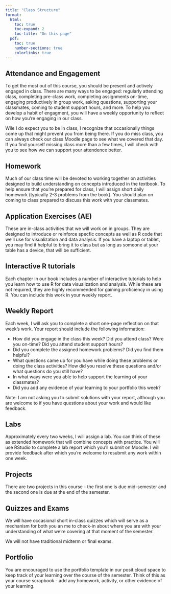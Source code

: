 ```yaml
---
title: "Class Structure"
format:
  html: 
    toc: true
    toc-expand: 2
    toc-title: "On this page"
  pdf:
    toc: true
    number-sections: true
    colorlinks: true
---
```



## Attendance and Engagement

To get the most out of this course, you should be present and actively engaged in class.  There are many ways to be engaged:  regularly attending class, completing pre-class work, completing assignments on-time,  engaging productively in group work, asking questions, supporting your classmates, coming to student support hours, and more.  To help you develop a habit of engagment, you will have a weekly opportunity to reflect on how you're engaging in our class.      

Wile I do expect you to be in class, I recognize that occasionally things come up that might prevent you from being there.  If you do miss class, you can always check our class Moodle page to see what we covered that day.  If you find yourself missing class more than a few times, I will check with you to see how we can support your attendence better.


## Homework

Much of our class time will be devoted to working together on activities designed to build understanding on concepts introduced in the textbook. To help ensure that you're prepared for class, I will assign short daily homework (typically 2-3 problems from the book).  You should plan on coming to class prepared to discuss this work with your classmates.


## Application Exercises (AE)

These are in-class activities that we will work on in groups. They are designed to introduce or reinforce specfic concepts as well as R code that we'll use for visualization and data analysis. If you have a laptop or tablet, you may find it helpful to bring it to class but as long as someone at your table has a device, that will be sufficient.

## Interactive R tutorials

Each chapter in our book includes a number of interactive tutorials to help you learn how to use R for data visualization and analysis.  While these are not required, they are highly recommended for gaining proficiency in using R.  You can include this work in your weekly report.


## Weekly Report

Each week, I will ask you to complete a short one-page reflection on that week's work.  Your report should include the following information:

+ How did you engage in the class this week?  Did you attend class?  Were you on-time? Did you attend student support hours?
+ Did you complete the assigned homework problems?  Did you find them helpful?  
+ What questions came up for you have while doing these problems or doing the class activities? How did you resolve these questions and/or what questions do you still have?
+ In what ways were you able to help support the learning of your classmates?
+ Did you add any evidence of your learning to your portfolio this week?

Note: I am not asking you to submit solutions with your report, although you are welcome to if you have questions about your work and would like feedback.

## Labs

Approximately every two weeks, I will assign a lab.  You can think of these as extended homework that will combine concepts with practice. You will use RStudio to complete a lab report which you'll submit on Moodle.  I will provide feedback after which you're welcome to resubmit any work within one week.

## Projects

There are two projects in this course - the first one is due mid-semester and the second one is due at the end of the semester.


## Quizzes and Exams

We will have occasional short in-class quizzes which will serve as a mechanism for both you an me to check-in about where you are with your understanding of what we're covering at that moment of the semester.

We will not have traditional midterm or final exams.

## Portfolio

You are encouraged to use the portfolio template in our posit.cloud space to keep track of your learning over the course of the semester.   Think of this as your course scrapbook - add any homework, activity, or other evidence of your learning.




